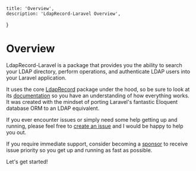     title: 'Overview',
    description: 'LdapRecord-Laravel Overview',
}


# Overview

LdapRecord-Laravel is a package that provides you the ability to
search your LDAP directory, perform operations, and authenticate
LDAP users into your Laravel application.

It uses the core [LdapRecord](/docs/core/v1) package under the hood, so be sure to look at its
[documentation](/docs/core/v1) so you have an understanding of how everything works.
It was created with the mindset of porting Laravel's fantastic Eloquent
database ORM to an LDAP equivalent.

If you ever encounter issues or simply need some help getting up and running,
please feel free to [create an issue](https://github.com/DirectoryTree/LdapRecord/issues/new)
and I would be happy to help you out.

If you require immediate support, consider becoming a [sponsor](https://github.com/sponsors/stevebauman)
to receive issue priority so you get up and running as fast as possible.

Let's get started!
